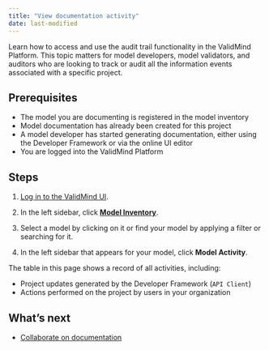 ```yaml
---
title: "View documentation activity"
date: last-modified
---
```


Learn how to access and use the audit trail functionality in the ValidMind Platform. This topic matters for model developers, model validators, and auditors who are looking to track or audit all the information events associated with a specific project.

## Prerequisites

* The model you are documenting is registered in the model inventory
* Model documentation has already been created for this project
* A model developer has started generating documentation, either using the Developer Framework or via the online UI editor
* You are logged into the ValidMind Platform


## Steps

1. [Log in to the ValidMind UI]({{< var vm_ui >}}).

2. In the left sidebar, click [**Model Inventory**](https://app.prod.validmind.ai/model-inventory).

3. Select a model by clicking on it or find your model by applying a filter or searching for it.

4. In the left sidebar that appears for your model, click **Model Activity**.

The table in this page shows a record of all activities, including: 

- Project updates generated by the Developer Framework (`API Client`) 
- Actions performed on the project by users in your organization 

<!---
## Troubleshooting

[Include any common issues or errors that may arise during the task and how to resolve them.]
--->

## What's next

* [Collaborate on documentation](collaborate-on-documentation.qmd)
